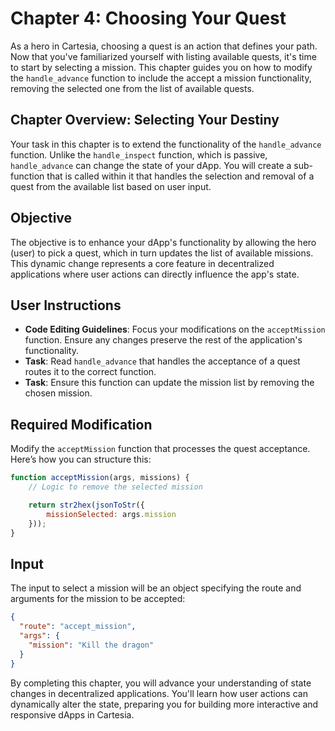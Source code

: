 # Chapter 4: Choosing Your Quest

As a hero in Cartesia, choosing a quest is an action that defines your path. Now that you've familiarized yourself with listing available quests, it's time to start by selecting a mission. This chapter guides you on how to modify the `handle_advance` function to include the accept a mission functionality, removing the selected one from the list of available quests.

## Chapter Overview: Selecting Your Destiny

Your task in this chapter is to extend the functionality of the `handle_advance` function. Unlike the `handle_inspect` function, which is passive, `handle_advance` can change the state of your dApp. You will create a sub-function that is called within it that handles the selection and removal of a quest from the available list based on user input.

## Objective

The objective is to enhance your dApp's functionality by allowing the hero (user) to pick a quest, which in turn updates the list of available missions. This dynamic change represents a core feature in decentralized applications where user actions can directly influence the app's state.

## User Instructions

- **Code Editing Guidelines**: Focus your modifications on the `acceptMission` function. Ensure any changes preserve the rest of the application's functionality.
- **Task**: Read `handle_advance` that handles the acceptance of a quest routes it to the correct function.
- **Task**: Ensure this function can update the mission list by removing the chosen mission.

## Required Modification

Modify the `acceptMission` function that processes the quest acceptance. Here’s how you can structure this:

```javascript
function acceptMission(args, missions) {
    // Logic to remove the selected mission

    return str2hex(jsonToStr({ 
        missionSelected: args.mission
    }));
}
```

## Input
The input to select a mission will be an object specifying the route and arguments for the mission to be accepted:

```json
{
  "route": "accept_mission",
  "args": {
    "mission": "Kill the dragon"
  }
}
```

By completing this chapter, you will advance your understanding of state changes in decentralized applications. You'll learn how user actions can dynamically alter the state, preparing you for building more interactive and responsive dApps in Cartesia.

